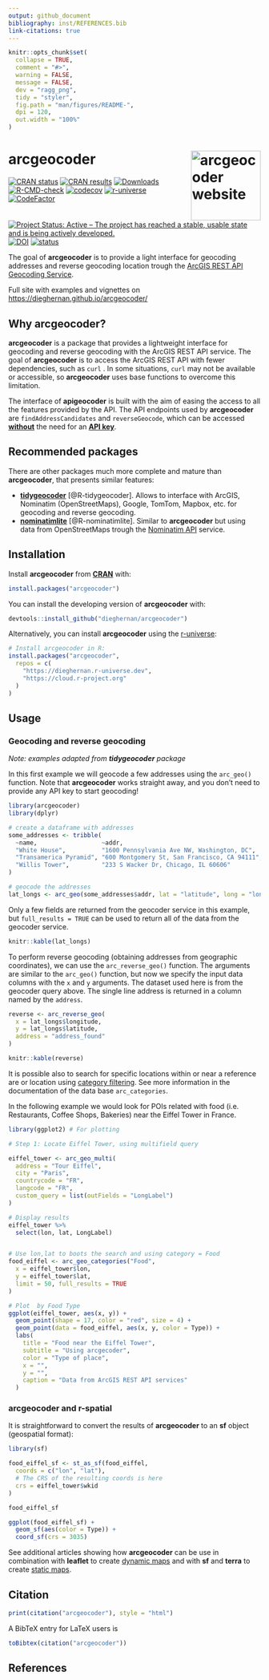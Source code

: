 ```yaml
---
output: github_document
bibliography: inst/REFERENCES.bib
link-citations: true
---
```


<!-- README.md is generated from README.Rmd. Please edit that file -->

```r
knitr::opts_chunk$set(
  collapse = TRUE,
  comment = "#>",
  warning = FALSE,
  message = FALSE,
  dev = "ragg_png",
  tidy = "styler",
  fig.path = "man/figures/README-",
  dpi = 120,
  out.width = "100%"
)
```

# arcgeocoder <a href="https://dieghernan.github.io/arcgeocoder/"><img src="man/figures/logo.png" alt="arcgeocoder website" align="right" height="139"/></a>

<!-- badges: start -->

[![CRAN
status](https://www.r-pkg.org/badges/version/arcgeocoder)](https://CRAN.R-project.org/package=arcgeocoder)
[![CRAN
results](https://badges.cranchecks.info/worst/arcgeocoder.svg)](https://cran.r-project.org/web/checks/check_results_arcgeocoder.html)
[![Downloads](https://cranlogs.r-pkg.org/badges/arcgeocoder)](https://CRAN.R-project.org/package=arcgeocoder)
[![R-CMD-check](https://github.com/dieghernan/arcgeocoder/actions/workflows/check-full.yaml/badge.svg)](https://github.com/dieghernan/arcgeocoder/actions/workflows/check-full.yaml)
[![codecov](https://codecov.io/gh/dieghernan/arcgeocoder/graph/badge.svg)](https://app.codecov.io/gh/dieghernan/arcgeocoder)
[![r-universe](https://dieghernan.r-universe.dev/badges/arcgeocoder)](https://dieghernan.r-universe.dev/arcgeocoder)
[![CodeFactor](https://www.codefactor.io/repository/github/dieghernan/arcgeocoder/badge)](https://www.codefactor.io/repository/github/dieghernan/arcgeocoder)
[![Project Status: Active -- The project has reached a stable, usable state and
is being actively
developed.](https://www.repostatus.org/badges/latest/active.svg)](https://www.repostatus.org/#active)
[![DOI](https://img.shields.io/badge/DOI-10.5281/zenodo.10495365-blue)](https://doi.org/10.5281/zenodo.10495365)
[![status](https://tinyverse.netlify.com/badge/arcgeocoder)](https://CRAN.R-project.org/package=arcgeocoder)

<!-- badges: end -->

The goal of **arcgeocoder** is to provide a light interface for geocoding
addresses and reverse geocoding location trough the [ArcGIS REST API Geocoding
Service](https://developers.arcgis.com/rest/geocode/api-reference/overview-world-geocoding-service.htm).

Full site with examples and vignettes on
<https://dieghernan.github.io/arcgeocoder/>

## Why **arcgeocoder**?

**arcgeocoder** is a package that provides a lightweight interface for geocoding
and reverse geocoding with the ArcGIS REST API service. The goal of
**arcgeocoder** is to access the ArcGIS REST API with fewer dependencies, such
as `curl` . In some situations, `curl` may not be available or accessible, so
**arcgeocoder** uses base functions to overcome this limitation.

The interface of **apigeocoder** is built with the aim of easing the access to
all the features provided by the API. The API endpoints used by **arcgeocoder**
are `findAddressCandidates` and `reverseGeocode`, which can be accessed
[**without**]{.underline} the need for an [**API key**]{.underline}.

## Recommended packages

There are other packages much more complete and mature than **arcgeocoder**,
that presents similar features:

-   [**tidygeocoder**](https://jessecambon.github.io/tidygeocoder/)
    [@R-tidygeocoder]. Allows to interface with ArcGIS, Nominatim
    (OpenStreetMaps), Google, TomTom, Mapbox, etc. for geocoding and reverse
    geocoding.
-   [**nominatimlite**](https://dieghernan.github.io/nominatimlite/)
    [@R-nominatimlite]. Similar to **arcgeocoder** but using data from
    OpenStreetMaps trough the [Nominatim
    API](https://nominatim.org/release-docs/latest/) service.

## Installation

Install **arcgeocoder** from
[**CRAN**](https://CRAN.R-project.org/package=arcgeocoder) with:

```r
install.packages("arcgeocoder")
```

You can install the developing version of **arcgeocoder** with:

```r
devtools::install_github("dieghernan/arcgeocoder")
```

Alternatively, you can install **arcgeocoder** using the
[r-universe](https://dieghernan.r-universe.dev/arcgeocoder):

```r
# Install arcgeocoder in R:
install.packages("arcgeocoder",
  repos = c(
    "https://dieghernan.r-universe.dev",
    "https://cloud.r-project.org"
  )
)
```

## Usage

### Geocoding and reverse geocoding

*Note: examples adapted from **tidygeocoder** package*

In this first example we will geocode a few addresses using the `arc_geo()`
function. Note that **arcgeocoder** works straight away, and you don't need to
provide any API key to start geocoding!

```r
library(arcgeocoder)
library(dplyr)

# create a dataframe with addresses
some_addresses <- tribble(
  ~name,                  ~addr,
  "White House",          "1600 Pennsylvania Ave NW, Washington, DC",
  "Transamerica Pyramid", "600 Montgomery St, San Francisco, CA 94111",
  "Willis Tower",         "233 S Wacker Dr, Chicago, IL 60606"
)

# geocode the addresses
lat_longs <- arc_geo(some_addresses$addr, lat = "latitude", long = "longitude")
```

Only a few fields are returned from the geocoder service in this example, but
`full_results = TRUE` can be used to return all of the data from the geocoder
service.

```r
knitr::kable(lat_longs)
```

To perform reverse geocoding (obtaining addresses from geographic coordinates),
we can use the `arc_reverse_geo()` function. The arguments are similar to the
`arc_geo()` function, but now we specify the input data columns with the `x` and
`y` arguments. The dataset used here is from the geocoder query above. The
single line address is returned in a column named by the `address`.

```r
reverse <- arc_reverse_geo(
  x = lat_longs$longitude,
  y = lat_longs$latitude,
  address = "address_found"
)
```

```r
knitr::kable(reverse)
```

It is possible also to search for specific locations within or near a reference
are or location using [category
filtering](https://developers.arcgis.com/rest/geocode/api-reference/geocoding-category-filtering.htm).
See more information in the documentation of the data base `arc_categories`.

In the following example we would look for POIs related with food (i.e.
Restaurants, Coffee Shops, Bakeries) near the Eiffel Tower in France.

```r
library(ggplot2) # For plotting

# Step 1: Locate Eiffel Tower, using multifield query

eiffel_tower <- arc_geo_multi(
  address = "Tour Eiffel",
  city = "Paris",
  countrycode = "FR",
  langcode = "FR",
  custom_query = list(outFields = "LongLabel")
)

# Display results
eiffel_tower %>%
  select(lon, lat, LongLabel)


# Use lon,lat to boots the search and using category = Food
food_eiffel <- arc_geo_categories("Food",
  x = eiffel_tower$lon,
  y = eiffel_tower$lat,
  limit = 50, full_results = TRUE
)

# Plot  by Food Type
ggplot(eiffel_tower, aes(x, y)) +
  geom_point(shape = 17, color = "red", size = 4) +
  geom_point(data = food_eiffel, aes(x, y, color = Type)) +
  labs(
    title = "Food near the Eiffel Tower",
    subtitle = "Using arcgecoder",
    color = "Type of place",
    x = "",
    y = "",
    caption = "Data from ArcGIS REST API services"
  )
```

### **arcgeocoder** and **r-spatial**

It is straightforward to convert the results of **arcgeocoder** to an **sf**
object (geospatial format):

```r
library(sf)

food_eiffel_sf <- st_as_sf(food_eiffel,
  coords = c("lon", "lat"),
  # The CRS of the resulting coords is here
  crs = eiffel_tower$wkid
)

food_eiffel_sf

ggplot(food_eiffel_sf) +
  geom_sf(aes(color = Type)) +
  coord_sf(crs = 3035)
```

See additional articles showing how **arcgeocoder** can be use in combination
with **leaflet** to create [dynamic
maps](https://dieghernan.github.io/arcgeocoder/articles/ex_leaflet.html) and
with **sf** and **terra** to create [static
maps](https://dieghernan.github.io/arcgeocoder/articles/ex_static.html).

## Citation

```r
print(citation("arcgeocoder"), style = "html")
```

A BibTeX entry for LaTeX users is

```r
toBibtex(citation("arcgeocoder"))
```

## References
